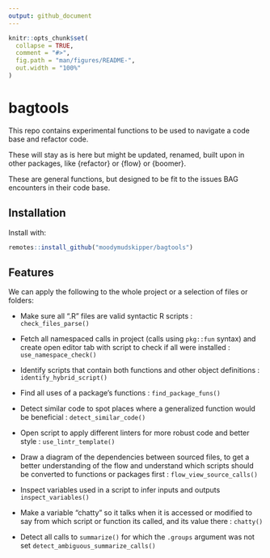 ```yaml
---
output: github_document
---
```


<!-- README.md is generated from README.Rmd. Please edit that file -->

```r
knitr::opts_chunk$set(
  collapse = TRUE,
  comment = "#>",
  fig.path = "man/figures/README-",
  out.width = "100%"
)
```

# bagtools

This repo contains experimental functions to be used to navigate a code base and
refactor code. 

These will stay as is here but might be updated, renamed, built upon in other packages, like {refactor} or {flow} or {boomer}.

These are general functions, but designed to be fit to the issues BAG encounters in their code base.

## Installation

Install with:

``` r
remotes::install_github("moodymudskipper/bagtools")
```

## Features

We can apply the following to the whole project or a selection of files or folders:

* Make sure all ".R" files are valid syntactic R scripts : `check_files_parse()`

* Fetch all namespaced calls in project (calls using `pkg::fun` syntax) and create
open editor tab with script to check if all were installed : `use_namespace_check()`

* Identify scripts that contain both functions and other object definitions : `identify_hybrid_script()`

* Find all uses of a package's functions : `find_package_funs()`

* Detect similar code to spot places where a generalized function would be beneficial :
 `detect_similar_code()`
 
* Open script to apply different linters for more robust code and better style :
`use_lintr_template()`

* Draw a diagram of the dependencies between sourced files, to get a better understanding
of the flow and understand which scripts should be converted to functions or packages first :
`flow_view_source_calls()`

* Inspect variables used in a script to infer inputs and outputs `inspect_variables()`
  
* Make a variable "chatty" so it talks when it is accessed or modified to say
from which script or function its called, and its value there : `chatty()`

* Detect all calls to `summarize()` for which the `.groups` argument was not
 set `detect_ambiguous_summarize_calls()`
